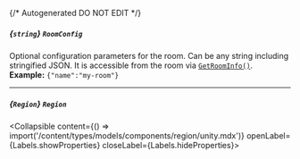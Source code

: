{/* Autogenerated DO NOT EDIT  */}

##### *{`string`}* `RoomConfig`
Optional configuration parameters for the room. Can be any string including stringified JSON. It is accessible from the room via [`GetRoomInfo()`](https://hathora.dev/api\#tag/RoomV2/operation/GetRoomInfo).
<br/>
**Example:** `{"name":"my-room"}`

---
##### *{`Region`}* `Region`
<Collapsible content={() => import('/content/types/models/components/region/unity.mdx')} openLabel={Labels.showProperties} closeLabel={Labels.hideProperties}>
</Collapsible>


